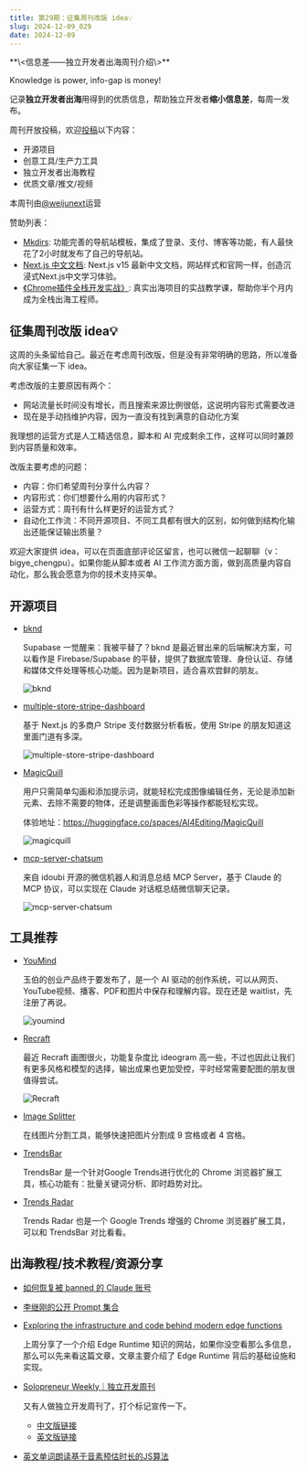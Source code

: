 ```yaml
---
title: 第29期：征集周刊改版 idea💡
slug: 2024-12-09_029
date: 2024-12-09
---
```


<Aside showSponsor={0}>
**\<信息差——独立开发者出海周刊介绍\>**

Knowledge is power, info-gap is money!

记录**独立开发者出海**用得到的优质信息，帮助独立开发者**缩小信息差**，每周一发布。

周刊开放投稿，欢迎[投稿](https://github.com/weijunext/gap.weijunext.com/issues)以下内容：
- 开源项目
- 创意工具/生产力工具
- 独立开发者出海教程
- 优质文章/推文/视频

本周刊由[@weijunext](https://x.com/intent/follow?screen_name=weijunext)运营

赞助列表：
- [Mkdirs](https://mkdirs.com?via=share/): 功能完善的导航站模板，集成了登录、支付、博客等功能，有人最快花了2小时就发布了自己的导航站。
- [Next.js 中文文档](https://nextjscn.org/docs?utm_source=gap.weijunext.com): Next.js v15 最新中文文档，网站样式和官网一样，创造沉浸式Next.js中文学习体验。
- [《Chrome插件全栈开发实战》](https://ship.weijunext.com/): 真实出海项目的实战教学课，帮助你半个月内成为全栈出海工程师。
</Aside>

## 征集周刊改版 idea💡

这周的头条留给自己。最近在考虑周刊改版，但是没有非常明确的思路，所以准备向大家征集一下 idea。

考虑改版的主要原因有两个：
- 网站流量长时间没有增长，而且搜索来源比例很低，这说明内容形式需要改进
- 现在是手动挡维护内容，因为一直没有找到满意的自动化方案

我理想的运营方式是人工精选信息，脚本和 AI 完成剩余工作，这样可以同时兼顾到内容质量和效率。

改版主要考虑的问题：

- 内容：你们希望周刊分享什么内容？
- 内容形式：你们想要什么用的内容形式？
- 运营方式：周刊有什么样更好的运营方式？
- 自动化工作流：不同开源项目、不同工具都有很大的区别，如何做到结构化输出还能保证输出质量？

欢迎大家提供 idea，可以在页面底部评论区留言，也可以微信一起聊聊（v：bigye_chengpu）。如果你能从脚本或者 AI 工作流方面方面，做到高质量内容自动化，那么我会愿意为你的技术支持买单。

## 开源项目

- [bknd](https://github.com/bknd-io/bknd)

  Supabase 一觉醒来：我被平替了？bknd 是最近冒出来的后端解决方案，可以看作是 Firebase/Supabase 的平替，提供了数据库管理、身份认证、存储和媒体文件处理等核心功能。因为是新项目，适合喜欢尝鲜的朋友。

  ![bknd](/assets/029/bknd.webp)

- [multiple-store-stripe-dashboard](https://github.com/zinc1234596/multiple-store-stripe-dashboard)

  基于 Next.js 的多商户 Stripe 支付数据分析看板，使用 Stripe 的朋友知道这里面门道有多深。

  ![multiple-store-stripe-dashboard](/assets/029/multiple-store-stripe-dashboard.webp)

- [MagicQuill](https://github.com/magic-quill/magicquill)

  用户只需简单勾画和添加提示词，就能轻松完成图像编辑任务，无论是添加新元素、去除不需要的物体，还是调整画面色彩等操作都能轻松实现。

  体验地址：https://huggingface.co/spaces/AI4Editing/MagicQuill

  ![magicquill](/assets/029/magicquill.gif)

- [mcp-server-chatsum](https://github.com/mcpservers/mcp-server-chatsum)

  来自 idoubi 开源的微信机器人和消息总结 MCP Server，基于 Claude 的 MCP 协议，可以实现在 Claude 对话框总结微信聊天记录。

  ![mcp-server-chatsum](/assets/029/mcp-server-chatsum.webp)

## 工具推荐

- [YouMind](https://youmind.ai/)

  玉伯的创业产品终于要发布了，是一个 AI 驱动的创作系统，可以从网页、YouTube视频、播客、PDF和图片中保存和理解内容。现在还是 waitlist，先注册了再说。

  ![youmind](/assets/029/youmind.webp)

- [Recraft](https://www.recraft.ai/invite/4ONItGuOQ0)

  最近 Recraft 画图很火，功能复杂度比 ideogram 高一些，不过也因此让我们有更多风格和模型的选择，输出成果也更加受控，平时经常需要配图的朋友很值得尝试。

  ![Recraft](/assets/029/recraft.webp)

- [Image Splitter](https://image-splitter.online/)

  在线图片分割工具，能够快速把图片分割成 9 宫格或者 4 宫格。

- [TrendsBar](https://trendsbar.net/)

  TrendsBar 是一个针对Google Trends进行优化的 Chrome 浏览器扩展工具，核心功能有：批量关键词分析、即时趋势对比。

- [Trends Radar](https://chromewebstore.google.com/detail/trends-radar/jcbophednbmljagjnjakebggflbfialp)

  Trends Radar 也是一个 Google Trends 增强的 Chrome 浏览器扩展工具，可以和 TrendsBar 对比看看。

## 出海教程/技术教程/资源分享

- [如何恢复被 banned 的 Claude 账号](https://x.com/msjiaozhu/status/1861429426921349552)

- [李继刚的公开 Prompt 集合](https://github.com/lijigang/write-prompt)

- [Exploring the infrastructure and code behind modern edge functions](https://stackoverflow.blog/2023/07/10/exploring-the-infrastructure-and-code-behind-modern-edge-functions/)

  上周分享了一个介绍 Edge Runtime 知识的网站，如果你没空看那么多信息，那么可以先来看这篇文章，文章主要介绍了 Edge Runtime 背后的基础设施和实现。

- [Solopreneur Weekly｜独立开发周刊](https://github.com/hr98w/solopreneur)

  又有人做独立开发周刊了，打个标记宣传一下。

  - [中文版链接](https://mp.weixin.qq.com/mp/appmsgalbum?__biz=MzkwODcyNDgyMQ==&action=getalbum&album_id=3744741765530796042#wechat_redirect)
  - [英文版链接](https://digitalmarketings.io/solopreneur)

- [英文单词朗读基于音素预估时长的JS算法](https://www.zhangxinxu.com/wordpress/2024/12/js-word-speach-split-time-calc/)
